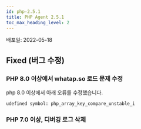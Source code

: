 ```yaml
---
id: php-2.5.1
title: PHP Agent 2.5.1
toc_max_heading_level: 2
---
```



배포일: 2022-05-18

## Fixed (버그 수정)

### PHP 8.0 이상에서 whatap.so 로드 문제 수정

php 8.0 이상에서 아래 오류를 수정했습니다.

```
udefined symbol: php_array_key_compare_unstable_i  
```

### PHP 7.0 이상, 디버깅 로그 삭제